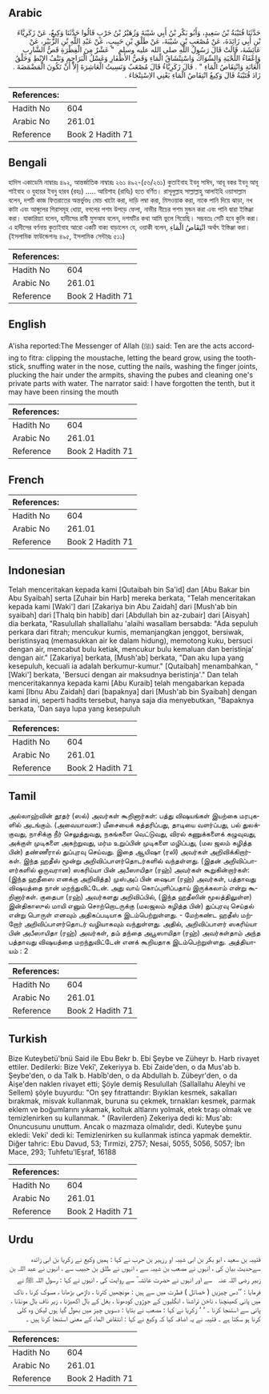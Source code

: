 ## Arabic

<div dir="rtl" lang="ar" style={{fontSize:'larger',backgroundColor:'#f8f9fa',padding:20}}>حَدَّثَنَا قُتَيْبَةُ بْنُ سَعِيدٍ، وَأَبُو بَكْرِ بْنُ أَبِي شَيْبَةَ وَزُهَيْرُ بْنُ حَرْبٍ قَالُوا حَدَّثَنَا وَكِيعٌ، عَنْ زَكَرِيَّاءَ بْنِ أَبِي زَائِدَةَ، عَنْ مُصْعَبِ بْنِ شَيْبَةَ، عَنْ طَلْقِ بْنِ حَبِيبٍ، عَنْ عَبْدِ اللَّهِ بْنِ الزُّبَيْرِ، عَنْ عَائِشَةَ، قَالَتْ قَالَ رَسُولُ اللَّهِ صلى الله عليه وسلم ‏ "‏ عَشْرٌ مِنَ الْفِطْرَةِ قَصُّ الشَّارِبِ وَإِعْفَاءُ اللِّحْيَةِ وَالسِّوَاكُ وَاسْتِنْشَاقُ الْمَاءِ وَقَصُّ الأَظْفَارِ وَغَسْلُ الْبَرَاجِمِ وَنَتْفُ الإِبْطِ وَحَلْقُ الْعَانَةِ وَانْتِقَاصُ الْمَاءِ ‏"‏ ‏.‏ قَالَ زَكَرِيَّاءُ قَالَ مُصْعَبٌ وَنَسِيتُ الْعَاشِرَةَ إِلاَّ أَنْ تَكُونَ الْمَضْمَضَةَ ‏.‏ زَادَ قُتَيْبَةُ قَالَ وَكِيعٌ انْتِقَاصُ الْمَاءِ يَعْنِي الاِسْتِنْجَاءَ ‏.‏</div><div style={{backgroundColor:'#f8f9fa',padding:20, marginBottom: 10}}><table>
        <thead>
          <tr>
            <th>References:</th>
            <th></th>
          </tr>
        </thead>
        <tbody><tr><td>Hadith No</td><td>604</td></tr><tr><td>Arabic No</td><td>261.01</td></tr><tr><td>Reference</td><td>Book 2 Hadith 71</td></tr></tbody></table></div>

## Bengali

<div dir="ltr" lang="bn" style={{fontSize:'larger',backgroundColor:'#f8f9fa',padding:20}}>হাদিস একাডেমি নাম্বারঃ ৪৯২, আন্তর্জাতিক নাম্বারঃ ২৬১ ৪৯২-(৫৬/২৬১) কুতাইবাহ ইবনু সাঈদ, আবূ বকর ইবনু আবূ শাইবাহ ও যুহায়র ইবনু হারব (রহঃ) ..... আয়িশাহ (রাযিঃ) হতে বর্ণিত। রাসূলুল্লাহ সাল্লাল্লাহু আলাইহি ওয়াসাল্লাম বলেন, দশটি কাজ ফিতরাতের অন্তর্ভুক্তঃ মোচ খাটো করা, দাড়ি লম্বা করা, মিসওয়াক করা, নাকে পানি দিয়ে ঝাড়া, নখ কাটা এবং আঙ্গুলের গিরাসমূহ ধোয়া, বগলের পশম উপড়ে ফেলা, নাভীর নীচের পশম মুন্ডন করা এবং পানি দ্বারা ইস্তিঞ্জা করা। যাকারিয়্যা বলেন, হাদীসের রাবী মুসআব বলেন, দশমটির কথা আমি ভুলে গিয়েছি। সম্ভবতঃ সেটি হবে কুলি করা। এ হাদীসের বর্ণনায় কুতাইবাহ আরো একটি বাক্য বাড়ালেন যে, ওয়াকী বলেন, انْتِقَاصُ الْمَاءِ অর্থাৎ ইস্তিঞ্জা করা। (ইসলামিক ফাউন্ডেশনঃ ৪৯৫, ইসলামিক সেন্টারঃ ৫১১)</div><div style={{backgroundColor:'#f8f9fa',padding:20, marginBottom: 10}}><table>
        <thead>
          <tr>
            <th>References:</th>
            <th></th>
          </tr>
        </thead>
        <tbody><tr><td>Hadith No</td><td>604</td></tr><tr><td>Arabic No</td><td>261.01</td></tr><tr><td>Reference</td><td>Book 2 Hadith 71</td></tr></tbody></table></div>

## English

<div dir="ltr" lang="en" style={{fontSize:'larger',backgroundColor:'#f8f9fa',padding:20}}>A'isha reported:The Messenger of Allah (ﷺ) said: Ten are the acts according to fitra: clipping the moustache, letting the beard grow, using the tooth-stick, snuffing water in the nose, cutting the nails, washing the finger joints, plucking the hair under the armpits, shaving the pubes and cleaning one's private parts with water. The narrator said: I have forgotten the tenth, but it may have been rinsing the mouth</div><div style={{backgroundColor:'#f8f9fa',padding:20, marginBottom: 10}}><table>
        <thead>
          <tr>
            <th>References:</th>
            <th></th>
          </tr>
        </thead>
        <tbody><tr><td>Hadith No</td><td>604</td></tr><tr><td>Arabic No</td><td>261.01</td></tr><tr><td>Reference</td><td>Book 2 Hadith 71</td></tr></tbody></table></div>

## French

<div dir="ltr" lang="fr" style={{fontSize:'larger',backgroundColor:'#f8f9fa',padding:20}}></div><div style={{backgroundColor:'#f8f9fa',padding:20, marginBottom: 10}}><table>
        <thead>
          <tr>
            <th>References:</th>
            <th></th>
          </tr>
        </thead>
        <tbody><tr><td>Hadith No</td><td>604</td></tr><tr><td>Arabic No</td><td>261.01</td></tr><tr><td>Reference</td><td>Book 2 Hadith 71</td></tr></tbody></table></div>

## Indonesian

<div dir="ltr" lang="id" style={{fontSize:'larger',backgroundColor:'#f8f9fa',padding:20}}>Telah menceritakan kepada kami [Qutaibah bin Sa'id] dan [Abu Bakar bin Abu Syaibah] serta [Zuhair bin Harb] mereka berkata, "Telah menceritakan kepada kami [Waki'] dari [Zakariya bin Abu Zaidah] dari [Mush'ab bin syaibah] dari [Thalq bin habib] dari [Abdullah bin az-zubair] dari [Aisyah] dia berkata, "Rasulullah shallallahu 'alaihi wasallam bersabda: "Ada sepuluh perkara dari fitrah; mencukur kumis, memanjangkan jenggot, bersiwak, beristinsyaq (memasukkan air ke dalam hidung), memotong kuku, bersuci dengan air, mencabut bulu ketiak, mencukur bulu kemaluan dan beristinja' dengan air." [Zakariya] berkata, [Mush'ab] berkata, "Dan aku lupa yang kesepuluh, kecuali ia adalah berkumur-kumur." [Qutaibah] menambahkan, " [Waki'] berkata, 'Bersuci dengan air maksudnya beristinja'." Dan telah menceritakannya kepada kami [Abu Kuraib] telah mengabarkan kepada kami [Ibnu Abu Zaidah] dari [bapaknya] dari [Mush'ab bin Syaibah] dengan sanad ini, seperti hadits tersebut, hanya saja dia menyebutkan, "Bapaknya berkata, 'Dan saya lupa yang kesepuluh</div><div style={{backgroundColor:'#f8f9fa',padding:20, marginBottom: 10}}><table>
        <thead>
          <tr>
            <th>References:</th>
            <th></th>
          </tr>
        </thead>
        <tbody><tr><td>Hadith No</td><td>604</td></tr><tr><td>Arabic No</td><td>261.01</td></tr><tr><td>Reference</td><td>Book 2 Hadith 71</td></tr></tbody></table></div>

## Tamil

<div dir="ltr" lang="ta" style={{fontSize:'larger',backgroundColor:'#f8f9fa',padding:20}}>அல்லாஹ்வின் தூதர் (ஸல்) அவர்கள் கூறினார்கள்: பத்து விஷயங்கள் இயற்கை மரபுகளில் அடங்கும். (அவையாவன:) மீசையைக் கத்தரிப்பது, தாடியை வளர்ப்பது, பல் துலக்குவது, நாசிக்கு நீர் செலுத்துவது, நகங்களை வெட்டுவது, விரல் கணுக்களைக் கழுவுவது, அக்குள் முடிகளை அகற்றுவது, மர்ம உறுப்பின் முடிகளை மழிப்பது, (மல ஜலம் கழித்த பின்) தண்ணீரால் துப்புரவு செய்வது. இதை ஆயிஷா (ரலி) அவர்கள் அறிவிக்கிறார்கள். இந்த ஹதீஸ் மூன்று அறிவிப்பாளர்தொடர்களில் வந்தள்ளது. (இதன் அறிவிப்பாளர்களில் ஒருவரான) ஸகரிய்யா பின் அபீஸாயிதா (ரஹ்) அவர்கள் கூறுகின்றார்கள்: (இந்த ஹதீஸை எனக்கு அறிவித்த) முஸ்அப் பின் ஷைபா (ரஹ்) அவர்கள், பத்தாவது விஷயத்தை நான் மறந்துவிட்டேன். அது வாய் கொப்புளிப்பதாய் இருக்கலாம் என்று கூறினார்கள். குதைபா (ரஹ்) அவர்களது அறிவிப்பில், (இந்த ஹதீஸின் மூலத்திலுள்ள) இன்திகாஸுல் மாயி எனும் சொற்றொடருக்கு (மலஜலம் கழித்த பின்) துப்புரவு செய்தல் என்று பொருள் எனவும் அதிகப்படியாக இடம்பெற்றுள்ளது. - மேற்கண்ட ஹதீஸ் மற்றோர் அறிவிப்பாளர்தொடர் வழியாகவும் வந்துள்ளது. அதில், அறிவிப்பாளர் ஸகரிய்யா பின் அபீஸாயிதா (ரஹ்) அவர்கள், தம் தந்தை அபூஸாயிதா (ரஹ்) அவர்கள்தாம் அந்த பத்தாவது விஷயத்தை மறந்துவிட்டேன் எனக் கூறியதாக இடம்பெற்றுள்ளது. அத்தியாயம் : 2</div><div style={{backgroundColor:'#f8f9fa',padding:20, marginBottom: 10}}><table>
        <thead>
          <tr>
            <th>References:</th>
            <th></th>
          </tr>
        </thead>
        <tbody><tr><td>Hadith No</td><td>604</td></tr><tr><td>Arabic No</td><td>261.01</td></tr><tr><td>Reference</td><td>Book 2 Hadith 71</td></tr></tbody></table></div>

## Turkish

<div dir="ltr" lang="tr" style={{fontSize:'larger',backgroundColor:'#f8f9fa',padding:20}}>Bize Kuteybetü'bnü Said ile Ebu Bekr b. Ebi Şeybe ve Züheyr b. Harb rivayet ettiler. Dedilerki: Bize Vekî', Zekeriyya b. Ebi Zaide'den, o da Mus'ab b. Şeybe'den, o da Talk b. Habîb'den, o da Abdullah b. Zübeyr'den, o da Aişe'den naklen rivayet etti; Şöyle demiş Resulullah (Sallallahu Aleyhi ve Sellem) şöyle buyurdu: "On şey fıtrattandır: Bıyıklan kesmek, sakalları bırakmak, misvak kullanmak, buruna su çekmek, tırnakları kesmek, parmak eklem ve boğumlarını yıkamak, koltuk altlarını yolmak, etek tıraşı olmak ve temizlenirken su kullanmak. " (Ravilerden} Zekeriya dedi ki: Mus'ab: Onuncusunu unuttum. Ancak o mazmaza olmalıdır, dedi. Kuteybe şunu ekledi: Veki' dedi ki: Temizlenirken su kullanmak istinca yapmak demektir. Diğer tahric: Ebu Davud, 53; Tırmizi, 2757; Nesai, 5055, 5056, 5057; İbn Mace, 293; Tuhfetu'lEşraf, 16188</div><div style={{backgroundColor:'#f8f9fa',padding:20, marginBottom: 10}}><table>
        <thead>
          <tr>
            <th>References:</th>
            <th></th>
          </tr>
        </thead>
        <tbody><tr><td>Hadith No</td><td>604</td></tr><tr><td>Arabic No</td><td>261.01</td></tr><tr><td>Reference</td><td>Book 2 Hadith 71</td></tr></tbody></table></div>

## Urdu

<div dir="rtl" lang="ur" style={{fontSize:'larger',backgroundColor:'#f8f9fa',padding:20}}>قتیبہ بن سعید ، ابو بکر بن ابی شیبہ او رزہیر بن حرب نے کہا : ہمیں وکیع نے زکریا بن ابی زائدہ سےحدیث بیان کی ، انہوں نے مصعب بن شیبہ سے ، انہوں نے طلق بن حبیب سے ، انہوں نے عبد اللہ بن زبیر ‌رضی ‌اللہ ‌عنہ ‌ ‌ سے اور انہوں نے حضرت عائشہ ؓ سے روایت کی ، انہوں نے کہا : رسول اللہ ﷺ نے فرمایا : ’’دس چیزیں ( خصائل ) فطرت میں سے ہیں : مونچھیں کترنا ، داڑھی بڑھانا ، مسوک کرنا ، ناک میں پانی کھینچنا ، ناخن تراشنا ، انگلیوں کے جوڑوں کودھونا ، بغل کے بال اکھیڑنا ، زیر ناف بال مونڈنا ، پانی سے استنجا کرنا ۔ ‘ ‘ زکریا نے کہا : مصعب نے بتایا : دسویں چیز میں بھول گیا ہوں لیکن وہ کلی کرنا ہو سکتا ہے ۔ قتیبہ نے یہ اضافہ کیا کہ وکیع نے کہا : انتقاض الماء کے معنی استنجا کرنا ہیں ۔</div><div style={{backgroundColor:'#f8f9fa',padding:20, marginBottom: 10}}><table>
        <thead>
          <tr>
            <th>References:</th>
            <th></th>
          </tr>
        </thead>
        <tbody><tr><td>Hadith No</td><td>604</td></tr><tr><td>Arabic No</td><td>261.01</td></tr><tr><td>Reference</td><td>Book 2 Hadith 71</td></tr></tbody></table></div>